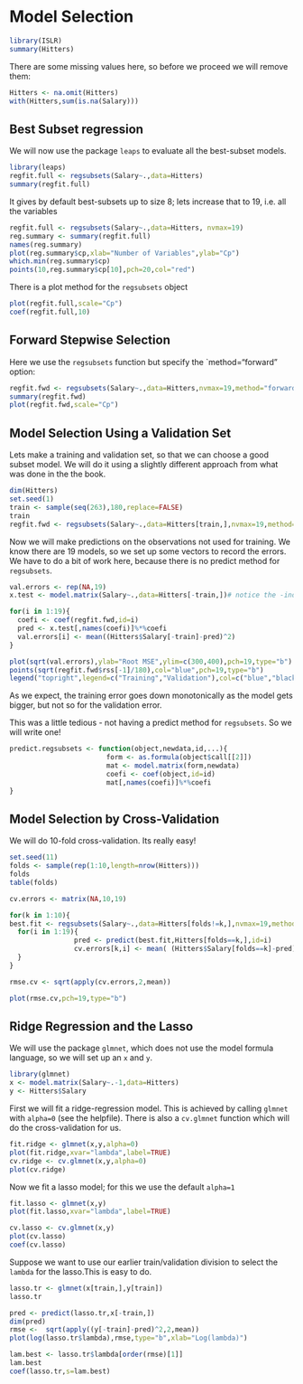 Model Selection
================


```r
library(ISLR)
summary(Hitters)
```

There are some missing values here, so before we proceed we will remove them:

```r
Hitters <- na.omit(Hitters)
with(Hitters,sum(is.na(Salary)))
```



Best Subset regression
------------------------
We will now use the package `leaps` to evaluate all the best-subset models.
```r
library(leaps)
regfit.full <- regsubsets(Salary~.,data=Hitters)
summary(regfit.full)
```

It gives by default best-subsets up to size 8; lets increase that to 19, i.e. all the variables

```r
regfit.full <- regsubsets(Salary~.,data=Hitters, nvmax=19)
reg.summary <- summary(regfit.full)
names(reg.summary)
plot(reg.summary$cp,xlab="Number of Variables",ylab="Cp")
which.min(reg.summary$cp)
points(10,reg.summary$cp[10],pch=20,col="red")
```

There is a plot method for the `regsubsets`  object

```r
plot(regfit.full,scale="Cp")
coef(regfit.full,10)
```



Forward Stepwise Selection
--------------------------
Here we use the `regsubsets` function but specify the `method="forward" option:

```r
regfit.fwd <- regsubsets(Salary~.,data=Hitters,nvmax=19,method="forward")
summary(regfit.fwd)
plot(regfit.fwd,scale="Cp")
```

Model Selection Using a Validation Set
---------------------------------------
Lets make a training and validation set, so that we can choose a good subset model.
We will do it using a slightly different approach from what was done in the the book.

```r
dim(Hitters)
set.seed(1)
train <- sample(seq(263),180,replace=FALSE)
train
regfit.fwd <- regsubsets(Salary~.,data=Hitters[train,],nvmax=19,method="forward")
```

Now we will make predictions on the observations not used for training. We know there are 19 models, so we set up some vectors to record the errors. We have to do a bit of work here, because there is no predict method for `regsubsets`.

```r
val.errors <- rep(NA,19)
x.test <- model.matrix(Salary~.,data=Hitters[-train,])# notice the -index!

for(i in 1:19){
  coefi <- coef(regfit.fwd,id=i)
  pred <- x.test[,names(coefi)]%*%coefi
  val.errors[i] <- mean((Hitters$Salary[-train]-pred)^2)
}

plot(sqrt(val.errors),ylab="Root MSE",ylim=c(300,400),pch=19,type="b")
points(sqrt(regfit.fwd$rss[-1]/180),col="blue",pch=19,type="b")
legend("topright",legend=c("Training","Validation"),col=c("blue","black"),pch=19)
```

As we expect, the training error goes down monotonically as the model gets bigger, but not so for the validation error.

This was a little tedious - not having a predict method for `regsubsets`. So we will write one!
```r
predict.regsubsets <- function(object,newdata,id,...){
                        form <- as.formula(object$call[[2]])
                        mat <- model.matrix(form,newdata)
                        coefi <- coef(object,id=id)
                        mat[,names(coefi)]%*%coefi
}
```


Model Selection by Cross-Validation
-----------------------------------

We will do 10-fold cross-validation. Its really easy!
```r
set.seed(11)
folds <- sample(rep(1:10,length=nrow(Hitters)))
folds
table(folds)

cv.errors <- matrix(NA,10,19)

for(k in 1:10){
best.fit <- regsubsets(Salary~.,data=Hitters[folds!=k,],nvmax=19,method="forward")
  for(i in 1:19){
                pred <- predict(best.fit,Hitters[folds==k,],id=i)
                cv.errors[k,i] <- mean( (Hitters$Salary[folds==k]-pred)^2)
  }
}

rmse.cv <- sqrt(apply(cv.errors,2,mean))

plot(rmse.cv,pch=19,type="b")
```


Ridge Regression and the Lasso
-------------------------------
We will use the package `glmnet`, which does not use the model formula language, so we will set up an `x` and `y`.

```r
library(glmnet)
x <- model.matrix(Salary~.-1,data=Hitters) 
y <- Hitters$Salary
```

First we will fit a ridge-regression model. This is achieved by calling `glmnet` with `alpha=0` (see the helpfile). There is also a `cv.glmnet` function which will do the cross-validation for us. 

```r
fit.ridge <- glmnet(x,y,alpha=0)
plot(fit.ridge,xvar="lambda",label=TRUE)
cv.ridge <- cv.glmnet(x,y,alpha=0)
plot(cv.ridge)
```

Now we fit a lasso model; for this we use the default `alpha=1`

```r
fit.lasso <- glmnet(x,y)
plot(fit.lasso,xvar="lambda",label=TRUE)

cv.lasso <- cv.glmnet(x,y)
plot(cv.lasso)
coef(cv.lasso)
```

 Suppose we want to use our earlier train/validation division to select the `lambda` for the lasso.This is easy to do.
 
```r
lasso.tr <- glmnet(x[train,],y[train])
lasso.tr

pred <- predict(lasso.tr,x[-train,])
dim(pred)
rmse <-  sqrt(apply((y[-train]-pred)^2,2,mean))
plot(log(lasso.tr$lambda),rmse,type="b",xlab="Log(lambda)")

lam.best <- lasso.tr$lambda[order(rmse)[1]]
lam.best
coef(lasso.tr,s=lam.best)
```
